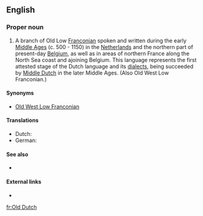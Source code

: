 ==English==
{{wikipedia}}

===Proper noun===
{{en-proper noun}}

# A branch of Old Low [[Franconian]] spoken and written during the early [[Middle Ages]] (c. 500 - 1150) in the [[Netherlands]] and the northern part of present-day [[Belgium]], as well as in areas of northern France along the North Sea coast and ajoining Belgium. This language represents the first attested stage of the Dutch language and its [[dialect]]s, being succeeded by [[Middle Dutch]] in the later Middle Ages. (Also Old West Low Franconian.)

====Synonyms====
* [[Old West Low Franconian]]

====Translations====
* Dutch: {{t+|nl|Oudnederlands}}
* German: {{t-|de|Altniederländisch}}

====See also====
* {{langcat}}

====External links====
* {{ISO 639|3code=odt}}

[[fr:Old Dutch]]